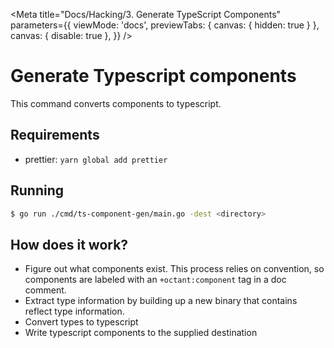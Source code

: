 
<Meta
  title="Docs/Hacking/3. Generate TypeScript Components"
  parameters={{
    viewMode: 'docs',
    previewTabs: { canvas: { hidden: true } },
    canvas: { disable: true },
  }}
/>

# Generate Typescript components

This command converts components to typescript.

## Requirements

- prettier: `yarn global add prettier`

## Running

```sh
$ go run ./cmd/ts-component-gen/main.go -dest <directory>
```

## How does it work?

- Figure out what components exist. This process relies on convention, so components are labeled with an `+octant:component` tag in a doc comment.
- Extract type information by building up a new binary that contains reflect type information.
- Convert types to typescript
- Write typescript components to the supplied destination
